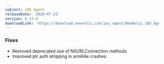 ```yaml
---
subject: iOS Agent
releaseDate: '2020-07-21'
version: 6.13.0
downloadLink: 'https://download.newrelic.com/ios_agent/NewRelic_iOS_Agent_6.13.0.zip'
---
```


### Fixes

* Removed deprecated use of NSURLConnection methods
* Improved ptr auth stripping in arm64e crashes.
